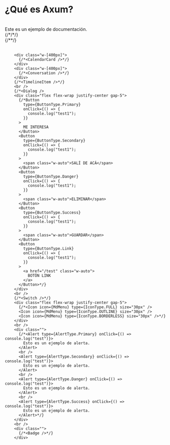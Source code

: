 <div class={"flex font-sen flex-1 flex-col p-4 md:p-9"}>
        <h1
          class={
            "text-4xl font-semibold text-primary-100 drop-shadow-title-primary"
          }
        >
          ¿Qué es Axum?
        </h1>
        <br />
        <span class={`font-sen text-lg text-primary-300`}>
          Este es un ejemplo de documentación.
        </span>
        <br />
        <div class="">
          {/*<ProfileHead />/*/}
        </div>
        <div class="w-[400px]">
          {/*<CardCarousel />*/}
        </div>
        <br />

        <div class="w-[400px]">
          {/*<CalendarCard />*/}
        </div>
        <div class="w-[400px]">
          {/*<Conversation />*/}
        </div>
        {/*<TimelineItem />*/}
        <br />
        {/*<Dialog />
        <div class="flex flex-wrap justify-center gap-5">
          {/*Button
            type={ButtonType.Primary}
            onClick={() => {
              console.log("test1");
            }}
          >
            ME INTERESA
          </Button>
          <Button
            type={ButtonType.Secondary}
            onClick={() => {
              console.log("test1");
            }}
          >
            <span class="w-auto">SALÍ DE ACÁ</span>
          </Button>
          <Button
            type={ButtonType.Danger}
            onClick={() => {
              console.log("test1");
            }}
          >
            <span class="w-auto">ELIMINAR</span>
          </Button>
          <Button
            type={ButtonType.Success}
            onClick={() => {
              console.log("test1");
            }}
          >
            <span class="w-auto">GUARDAR</span>
          </Button>
          <Button
            type={ButtonType.Link}
            onClick={() => {
              console.log("test1");
            }}
          >
            <a href="/test" class="w-auto">
              BOTÓN LINK
            </a>
          </Button>*/}
        </div>
        <br />
        {/*<Switch />*/}
        <div class="flex flex-wrap justify-center gap-5">
          {/*<Icon icon={MdMenu} type={IconType.FULL} size="30px" />
          <Icon icon={MdMenu} type={IconType.OUTLINE} size="30px" />
          <Icon icon={MdMenu} type={IconType.BORDERLESS} size="30px" />*/}
        </div>
        <br />
        <div class="">
          {/*<Alert type={AlertType.Primary} onClick={() => console.log("test")}>
            Esto es un ejemplo de alerta.
          </Alert>
          <br />
          <Alert type={AlertType.Secondary} onClick={() => console.log("test")}>
            Esto es un ejemplo de alerta.
          </Alert>
          <br />
          <Alert type={AlertType.Danger} onClick={() => console.log("test")}>
            Esto es un ejemplo de alerta.
          </Alert>
          <br />
          <Alert type={AlertType.Success} onClick={() => console.log("test")}>
            Esto es un ejemplo de alerta.
          </Alert>*/}
        </div>
        <br />
        <div class="">
          {/*<Badge />*/}
        </div>
